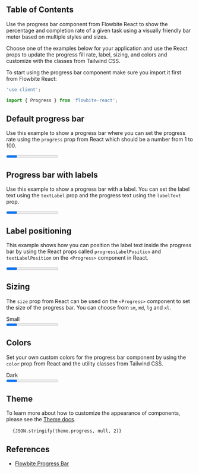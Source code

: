 
## Table of Contents

Use the progress bar component from Flowbite React to show the percentage and completion rate of a given task using a visually friendly bar meter based on multiple styles and sizes.

Choose one of the examples below for your application and use the React props to update the progress fill rate, label, sizing, and colors and customize with the classes from Tailwind CSS.

To start using the progress bar component make sure you import it first from Flowbite React:

```jsx
'use client';

import { Progress } from 'flowbite-react';
```

## Default progress bar

Use this example to show a progress bar where you can set the progress rate using the `progress` prop from React which should be a number from 1 to 100.

<CodePreview title="Default progress">
  <Progress progress={45} />
</CodePreview>

## Progress bar with labels

Use this example to show a progress bar with a label. You can set the label text using the `textLabel` prop and the progress text using the `labelText` prop.

<CodePreview title="With labels">
  <Progress progress={50} labelProgress textLabel="Flowbite" labelText size="lg" />
</CodePreview>

## Label positioning

This example shows how you can position the label text inside the progress bar by using the React props called `progressLabelPosition` and `textLabelPosition` on the `<Progress>` component in React.

<CodePreview title="Label positions">
  <Progress
    progress={45}
    labelProgress
    progressLabelPosition="inside"
    textLabel="Flowbite"
    labelText
    textLabelPosition="outside"
    size="lg"
  />
</CodePreview>

## Sizing

The `size` prop from React can be used on the `<Progress>` component to set the size of the progress bar. You can choose from `sm`, `md`, `lg` and `xl`.

<CodePreview importFlowbiteReact="Progress" title="Sizing">
  <div className="flex flex-col gap-2">
    <div className="text-base font-medium dark:text-white">Small</div>
    <Progress progress={45} size="sm" color="dark" />
    <div className="text-base font-medium dark:text-white">Default</div>
    <Progress progress={45} size="md" color="dark" />
    <div className="text-lg font-medium dark:text-white">Large</div>
    <Progress progress={45} size="lg" color="dark" />
    <div className="text-lg font-medium dark:text-white">Extra Large</div>
    <Progress progress={45} size="xl" color="dark" />
  </div>
</CodePreview>

## Colors

Set your own custom colors for the progress bar component by using the `color` prop from React and the utility classes from Tailwind CSS.

<CodePreview importFlowbiteReact="Progress" title="Colors">
  <div className="flex flex-col gap-2">
    <div className="text-base font-medium">Dark</div>
    <Progress progress={45} color="dark" />
    <div className="text-base font-medium text-cyan-700">Blue</div>
    <Progress progress={45} color="blue" />
    <div className="text-base font-medium text-red-700">Red</div>
    <Progress progress={45} color="red" />
    <div className="text-base font-medium text-green-700">Green</div>
    <Progress progress={45} color="green" />
    <div className="text-base font-medium text-yellow-700">Yellow</div>
    <Progress progress={45} color="yellow" />
    <div className="text-base font-medium text-indigo-700">Indigo</div>
    <Progress progress={45} color="indigo" />
    <div className="text-base font-medium text-purple-700">Purple</div>
    <Progress progress={45} color="purple" />
  </div>
</CodePreview>

## Theme

To learn more about how to customize the appearance of components, please see the [Theme docs](/docs/customize/theme).

<pre className="language-tsx">
  <code>{JSON.stringify(theme.progress, null, 2)}</code>
</pre>

## References

- [Flowbite Progress Bar](https://flowbite.com/docs/components/progress/)
